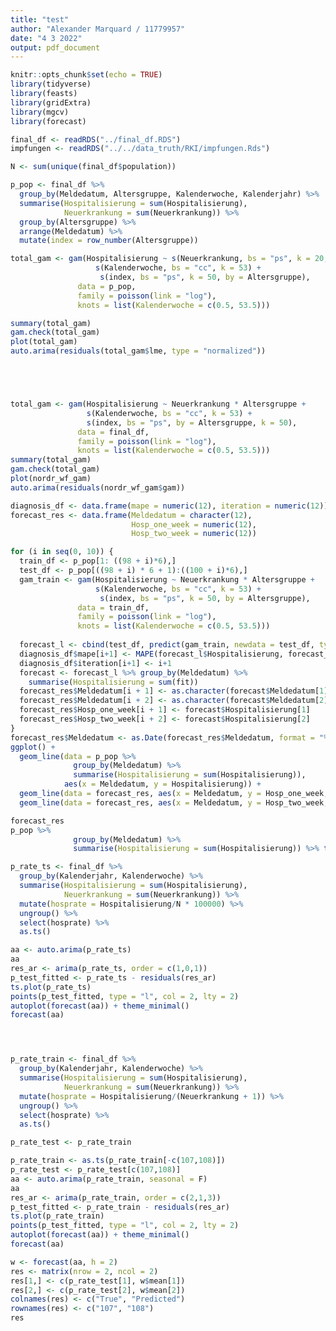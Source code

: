 ```yaml
---
title: "test"
author: "Alexander Marquard / 11779957"
date: "4 3 2022"
output: pdf_document
---
```


```r
knitr::opts_chunk$set(echo = TRUE)
library(tidyverse)
library(feasts)
library(gridExtra)
library(mgcv)
library(forecast)
```

```r
final_df <- readRDS("../final_df.RDS")
impfungen <- readRDS("../../data_truth/RKI/impfungen.Rds")

N <- sum(unique(final_df$population))

p_pop <- final_df %>%
  group_by(Meldedatum, Altersgruppe, Kalenderwoche, Kalenderjahr) %>%
  summarise(Hospitalisierung = sum(Hospitalisierung),
            Neuerkrankung = sum(Neuerkrankung)) %>%
  group_by(Altersgruppe) %>%
  arrange(Meldedatum) %>%
  mutate(index = row_number(Altersgruppe))
```

```r

total_gam <- gam(Hospitalisierung ~ s(Neuerkrankung, bs = "ps", k = 20,by = Altersgruppe) +
                   s(Kalenderwoche, bs = "cc", k = 53) +
                    s(index, bs = "ps", k = 50, by = Altersgruppe),
               data = p_pop,
               family = poisson(link = "log"),
               knots = list(Kalenderwoche = c(0.5, 53.5)))

summary(total_gam)
gam.check(total_gam)
plot(total_gam)
auto.arima(residuals(total_gam$lme, type = "normalized"))





total_gam <- gam(Hospitalisierung ~ Neuerkrankung * Altersgruppe +
                 s(Kalenderwoche, bs = "cc", k = 53) +
                 s(index, bs = "ps", by = Altersgruppe, k = 50),
               data = final_df,
               family = poisson(link = "log"),
               knots = list(Kalenderwoche = c(0.5, 53.5)))
summary(total_gam)
gam.check(total_gam)
plot(nordr_wf_gam)
auto.arima(residuals(nordr_wf_gam$gam))

```

```r

diagnosis_df <- data.frame(mape = numeric(12), iteration = numeric(12))
forecast_res <- data.frame(Meldedatum = character(12), 
                           Hosp_one_week = numeric(12), 
                           Hosp_two_week = numeric(12))

for (i in seq(0, 10)) {
  train_df <- p_pop[1: ((98 + i)*6),]
  test_df <- p_pop[((98 + i) * 6 + 1):((100 + i)*6),]
  gam_train <- gam(Hospitalisierung ~ Neuerkrankung * Altersgruppe +
                   s(Kalenderwoche, bs = "cc", k = 53) +
                    s(index, bs = "ps", k = 50, by = Altersgruppe),
               data = train_df,
               family = poisson(link = "log"),
               knots = list(Kalenderwoche = c(0.5, 53.5)))
  
  forecast_l <- cbind(test_df, predict(gam_train, newdata = test_df, type = "response", se.fit = T))
  diagnosis_df$mape[i+1] <- MAPE(forecast_l$Hospitalisierung, forecast_l$fit)
  diagnosis_df$iteration[i+1] <- i+1
  forecast <- forecast_l %>% group_by(Meldedatum) %>%
    summarise(Hospitalisierung = sum(fit))
  forecast_res$Meldedatum[i + 1] <- as.character(forecast$Meldedatum[1])
  forecast_res$Meldedatum[i + 2] <- as.character(forecast$Meldedatum[2])
  forecast_res$Hosp_one_week[i + 1] <- forecast$Hospitalisierung[1]
  forecast_res$Hosp_two_week[i + 2] <- forecast$Hospitalisierung[2]
}
forecast_res$Meldedatum <- as.Date(forecast_res$Meldedatum, format = "%Y-%m-%d")
ggplot() +
  geom_line(data = p_pop %>% 
              group_by(Meldedatum) %>% 
              summarise(Hospitalisierung = sum(Hospitalisierung)), 
            aes(x = Meldedatum, y = Hospitalisierung)) +
  geom_line(data = forecast_res, aes(x = Meldedatum, y = Hosp_one_week, col = "red")) +
  geom_line(data = forecast_res, aes(x = Meldedatum, y = Hosp_two_week, col = "yellow"))

forecast_res
p_pop %>% 
              group_by(Meldedatum) %>% 
              summarise(Hospitalisierung = sum(Hospitalisierung)) %>% tail(20)
```





```r
p_rate_ts <- final_df %>%
  group_by(Kalenderjahr, Kalenderwoche) %>%
  summarise(Hospitalisierung = sum(Hospitalisierung), 
            Neuerkrankung = sum(Neuerkrankung)) %>%
  mutate(hosprate = Hospitalisierung/N * 100000) %>%
  ungroup() %>% 
  select(hosprate) %>%
  as.ts()

aa <- auto.arima(p_rate_ts)
aa
res_ar <- arima(p_rate_ts, order = c(1,0,1))
p_test_fitted <- p_rate_ts - residuals(res_ar) 
ts.plot(p_rate_ts)
points(p_test_fitted, type = "l", col = 2, lty = 2)
autoplot(forecast(aa)) + theme_minimal()
forecast(aa)




p_rate_train <- final_df %>%
  group_by(Kalenderjahr, Kalenderwoche) %>%
  summarise(Hospitalisierung = sum(Hospitalisierung), 
            Neuerkrankung = sum(Neuerkrankung)) %>%
  mutate(hosprate = Hospitalisierung/(Neuerkrankung + 1)) %>%
  ungroup() %>% 
  select(hosprate) %>% 
  as.ts()

p_rate_test <- p_rate_train

p_rate_train <- as.ts(p_rate_train[-c(107,108)])
p_rate_test <- p_rate_test[c(107,108)]
aa <- auto.arima(p_rate_train, seasonal = F)
aa
res_ar <- arima(p_rate_train, order = c(2,1,3))
p_test_fitted <- p_rate_train - residuals(res_ar) 
ts.plot(p_rate_train)
points(p_test_fitted, type = "l", col = 2, lty = 2)
autoplot(forecast(aa)) + theme_minimal()
forecast(aa)

w <- forecast(aa, h = 2)
res <- matrix(nrow = 2, ncol = 2)
res[1,] <- c(p_rate_test[1], w$mean[1])
res[2,] <- c(p_rate_test[2], w$mean[2])
colnames(res) <- c("True", "Predicted")
rownames(res) <- c("107", "108")
res
```
